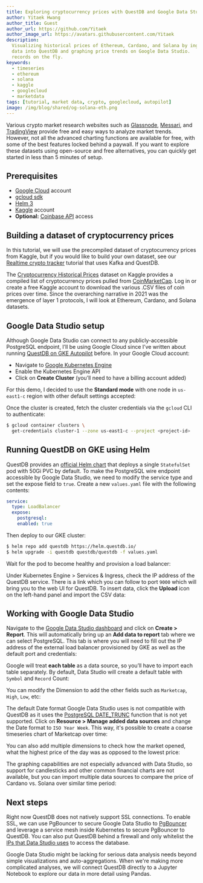 ```yaml
---
title: Exploring cryptocurrency prices with QuestDB and Google Data Studio
author: Yitaek Hwang
author_title: Guest
author_url: https://github.com/Yitaek
author_image_url: https://avatars.githubusercontent.com/Yitaek
description:
  Visualizing historical prices of Ethereum, Cardano, and Solana by ingesting
  data into QuestDB and graphing price trends on Google Data Studio.
  records on the fly.
keywords:
  - timeseries
  - ethereum
  - solana
  - kaggle
  - googlecloud
  - marketdata
tags: [tutorial, market data, crypto, googlecloud, autopilot]
image: /img/blog/shared/og-solana-eth.png
---
```



<Screenshot
  alt="A series of logos of popular cryptocurrencies"
  height={385}
  src="/img/blog/2022-02-10/banner.png"
  width={850}
/>

Various crypto market research websites such as
[Glassnode](https://glassnode.com/), [Messari](https://messari.io/), and
[TradingView](https://www.tradingview.com/) provide free and easy ways to
analyze market trends. However, not all the advanced charting functions are
available for free, with some of the best features locked behind a paywall. If
you want to explore these datasets using open-source and free alternatives, you
can quickly get started in less than 5 minutes of setup.

## Prerequisites

- [Google Cloud](https://console.cloud.google.com) account
- [gcloud sdk](https://cloud.google.com/sdk/docs/install)
- [Helm 3](https://helm.sh/docs/intro/install/)
- [Kaggle](https://www.kaggle.com/) account
- **Optional:** [Coinbase API](https://developers.coinbase.com/) access

## Building a dataset of cryptocurrency prices

In this tutorial, we will use the precompiled dataset of cryptocurrency prices
from Kaggle, but if you would like to build your own dataset, see our
[Realtime crypto tracker](/blog/2021/02/18/realtime-crypto-tracker-with-kafka-and-questdb)
tutorial that uses Kafka and QuestDB.

The
[Cryptocurrency Historical Prices](https://www.kaggle.com/sudalairajkumar/cryptocurrencypricehistory)
dataset on Kaggle provides a compiled list of cryptocurrency prices pulled from
[CoinMarketCap](https://coinmarketcap.com/). Log in or create a free Kaggle
account to download the various .CSV files of coin prices over time. Since the
overarching narrative in 2021 was the emergence of layer 1 protocols, I will
look at Ethereum, Cardano, and Solana datasets.

## Google Data Studio setup

Although Google Data Studio can connect to any publicly-accessible PostgreSQL
endpoint, I’ll be using Google Cloud since I’ve written about running
[QuestDB on GKE Autopilot](/blog/2021/03/18/questdb-and-prometheus-on-gke-autopilot)
before. In your Google Cloud account:

- Navigate to
  [Google Kubernetes Engine](https://console.cloud.google.com/kubernetes)
- Enable the Kubernetes Engine API
- Click on **Create Cluster** (you’ll need to have a billing account added)

For this demo, I decided to use the **Standard mode** with one node in
`us-east1-c` region with other default settings accepted:

<Screenshot
  alt="Creating a QuestDB cluster using GKE on Google Cloud"
  height={385}
  src="/img/blog/2022-02-10/create_cluster.png"
  width={650}
/>

Once the cluster is created, fetch the cluster credentials via the `gcloud` CLI
to authenticate:

```bash
$ gcloud container clusters \
  get-credentials cluster-1 --zone us-east1-c --project <project-id>
```

## Running QuestDB on GKE using Helm

QuestDB provides an [official Helm chart](/docs/deployment/kubernetes) that deploys
a single `StatefulSet` pod with 50Gi PVC by default. To make the PostgreSQL wire
endpoint accessible by Google Data Studio, we need to modify the service type
and set the expose field to `true`. Create a new `values.yaml` file with the
following contents:

```yaml title="values.yaml"
service:
  type: LoadBalancer
  expose:
    postgresql:
    enabled: true
```

Then deploy to our GKE cluster:

```bash
$ helm repo add questdb https://helm.questdb.io/
$ helm upgrade -i questdb questdb/questdb -f values.yaml
```

Wait for the pod to become healthy and provision a load balancer:

<Screenshot
  alt="Viewing the state of a QuestDB cluster on Google Cloud Platform"
  height={385}
  src="/img/blog/2022-02-10/load_balancer.png"
  width={650}
/>

Under Kubernetes Engine > Services & Ingress, check the IP address of the
QuestDB service. There is a link which you can follow to port `9000` which will
bring you to the web UI for QuestDB. To insert data, click the **Upload** icon
on the left-hand panel and import the CSV data:

<Screenshot
  alt="Importing cryptocurrency data via CSV upload in QuestDB's web UI"
  height={385}
  src="/img/blog/2022-02-10/import_csv.png"
  width={1000}
/>

## Working with Google Data Studio

Navigate to the [Google Data Studio dashboard](https://datastudio.google.com)
and click on **Create > Report**. This will automatically bring up an **Add data
to report** tab where we can select PostgreSQL. This tab is where you will need
to fill out the IP address of the external load balancer provisioned by GKE as
well as the default port and credentials:

<Screenshot
  alt="Authenticating with QuestDB via Google Data Studio"
  height={385}
  src="/img/blog/2022-02-10/db_auth.png"
  width={300}
/>

Google will treat **each table** as a data source, so you’ll have to import each
table separately. By default, Data Studio will create a default table with
`Symbol` and `Record` Count:

<Screenshot
  alt="Mapping table schema in Google Data Studio"
  height={385}
  src="/img/blog/2022-02-10/schema.png"
  width={400}
/>

You can modify the Dimension to add the other fields such as `Marketcap`,
`High`, `Low`, etc:

<Screenshot
  alt="A QuestDB table with multiple columns in Google Data Studio"
  height={385}
  src="/img/blog/2022-02-10/dimensions.png"
  width={600}
/>

The default Date format Google Data Studio uses is not compatible with QuestDB
as it uses the
[PostgreSQL DATE_TRUNC](https://github.com/questdb/questdb/issues/1818) function
that is not yet supported. Click on **Resource > Manage added data sources** and
change the Date format to `ISO Year Week`. This way, it's possible to create a
coarse timeseries chart of Marketcap over time:

<Screenshot
  alt="A timeseries chart showing cryptocurrency market cap over time"
  height={385}
  src="/img/blog/2022-02-10/marketcap.png"
  width={600}
/>

You can also add multiple dimensions to check how the market opened, what the
highest price of the day was as opposed to the lowest price:

<Screenshot
  alt="A timeseries chart showing multiple cryptocurrency market caps over time"
  height={385}
  src="/img/blog/2022-02-10/multiple_dimensions.png"
  width={600}
/>

The graphing capabilities are not especially advanced with Data Studio, so
support for candlesticks and other common financial charts are not available,
but you can import multiple data sources to compare the price of Cardano vs.
Solana over similar time period:

<Screenshot
  alt="A timeseries chart showing Cardano versus Solana market caps over time"
  height={385}
  src="/img/blog/2022-02-10/cardano_solana.png"
  width={600}
/>

## Next steps

Right now QuestDB does not natively support SSL connections. To enable SSL, we
can use PgBouncer to secure Google Data Studio to
[PgBouncer](https://www.pgbouncer.org/) and leverage a service mesh inside
Kubernetes to secure PgBouncer to QuestDB. You can also put QuestDB behind a
firewall and only whitelist the
[IPs that Data Studio uses](https://support.google.com/datastudio/answer/7288010?hl=en#zippy=%2Cin-this-article)
to access the database.

Google Data Studio might be lacking for serious data analysis needs beyond
simple visualizations and auto-aggregations. When we're making more complicated
analyses, we will connect QuestDB directly to a Jupyter Notebook to explore our
data in more detail using Pandas.
